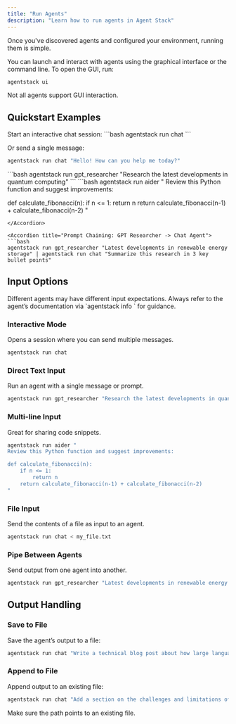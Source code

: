 ```yaml
---
title: "Run Agents"
description: "Learn how to run agents in Agent Stack"
---
```


Once you've discovered agents and configured your environment, running them is simple.

You can launch and interact with agents using the graphical interface or the command line. To open the GUI, run:

```bash
agentstack ui
```

<Note>
Not all agents support GUI interaction.
</Note>

## Quickstart Examples

<Accordion title="Chat Agent">
Start an interactive chat session:
```bash
agentstack run chat
```

Or send a single message:
```bash
agentstack run chat "Hello! How can you help me today?"
```
</Accordion>

<Accordion title="GPT Researcher">
```bash
agentstack run gpt_researcher "Research the latest developments in quantum computing"
```
</Accordion>

<Accordion title="Aider - Code Assistant">
```bash
agentstack run aider "
Review this Python function and suggest improvements:

def calculate_fibonacci(n):
    if n <= 1:
        return n
    return calculate_fibonacci(n-1) + calculate_fibonacci(n-2)
"
```
</Accordion>

<Accordion title="Prompt Chaining: GPT Researcher -> Chat Agent">
```bash
agentstack run gpt_researcher "Latest developments in renewable energy storage" | agentstack run chat "Summarize this research in 3 key bullet points"
```
</Accordion>

## Input Options

<Note>
Different agents may have different input expectations. Always refer to the agent’s documentation via `agentstack info <agent-name>` for guidance.
</Note>

### Interactive Mode

Opens a session where you can send multiple messages.

```bash
agentstack run chat
```

### Direct Text Input

Run an agent with a single message or prompt.

```bash
agentstack run gpt_researcher "Research the latest developments in quantum computing"
```

### Multi-line Input

Great for sharing code snippets.

```bash
agentstack run aider "
Review this Python function and suggest improvements:

def calculate_fibonacci(n):
    if n <= 1:
        return n
    return calculate_fibonacci(n-1) + calculate_fibonacci(n-2)
"
```

### File Input

Send the contents of a file as input to an agent.

```bash
agentstack run chat < my_file.txt
```

### Pipe Between Agents

Send output from one agent into another.

```bash
agentstack run gpt_researcher "Latest developments in renewable energy storage" | agentstack run chat "Summarize this research in 3 key bullet points"
```

## Output Handling

### Save to File

Save the agent’s output to a file:

```bash
agentstack run chat "Write a technical blog post about how large language models work" > ~/post.md
```

### Append to File

Append output to an existing file:

```bash
agentstack run chat "Add a section on the challenges and limitations of large language models" >> ~/blog.md
```

<Tip>
Make sure the path points to an existing file.
</Tip>
